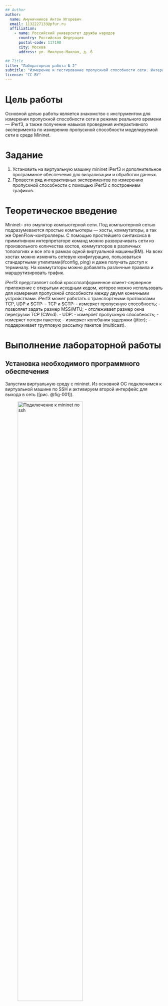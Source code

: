 ```yaml
---
## Author
author:
  name: Амуничников Антон Игоревич
  email: 1132227133@pfur.ru
  affiliation:
    - name: Российский университет дружбы народов
      country: Российская Федерация
      postal-code: 117198
      city: Москва
      address: ул. Миклухо-Маклая, д. 6

## Title
title: "Лабораторная работа № 2"
subtitle: "Измерение и тестирование пропускной способности сети. Интерактивный эксперимент"
license: "CC BY"
---
```


# Цель работы

Основной целью работы является знакомство с инструментом для измерения
пропускной способности сети в режиме реального времени — iPerf3, а также
получение навыков проведения интерактивного эксперимента по измерению
пропускной способности моделируемой сети в среде Mininet.

# Задание

1. Установить на виртуальную машину mininet iPerf3 и дополнительное программное обеспечения для визуализации и обработки данных.
2. Провести ряд интерактивных экспериментов по измерению пропускной
способности с помощью iPerf3 с построением графиков.

# Теоретическое введение

Mininet-- это эмулятор компьютерной сети. Под компьютерной сетью подразумеваются простые компьютеры — хосты, коммутаторы, а так же OpenFlow-контроллеры. С помощью простейшего синтаксиса в примитивном интерпретаторе команд можно разворачивать сети из произвольного количества хостов, коммутаторов в различных топологиях и все это в рамках одной виртуальной машины(ВМ). На всех хостах можно изменять сетевую конфигурацию, пользоваться стандартными утилитами(ifconfig, ping) и даже получать доступ к терминалу. На коммутаторы можно добавлять различные правила и маршрутизировать трафик.

iPerf3 представляет собой кроссплатформенное клиент-серверное приложение с открытым исходным кодом,
которое можно использовать для измерения пропускной способности между
двумя конечными устройствами.
iPerf3 может работать с транспортными протоколами TCP, UDP и SCTP:
- TCP и SCTP:
  - измеряет пропускную способность;
  - позволяет задать размер MSS/MTU;
  - отслеживает размер окна перегрузки TCP (CWnd).
- UDP:
  - измеряет пропускную способность;
  - измеряет потери пакетов;
  - измеряет колебания задержки (jitter);
  - поддерживает групповую рассылку пакетов (multicast).

# Выполнение лабораторной работы

## Установка необходимого программного обеспечения

Запустим виртуальную среду с mininet.
Из основной ОС подключимся к виртуальной машине по SSH и активируем второй интерфейс для выхода в сеть ([рис. @fig-001]).

![Подключение к mininet по ssh](image/1.png){#fig-001 width=70%}

Обновим репозитории программного обеспечения на виртуальной машине. Установим iperf3 и необходимое дополнительное программное обеспечение на виртуальную машину (рис. [@fig-002]).

![Установка ПО](image/2.png){#fig-002 width=70%}

Развернем iperf3_plotter (рис. [@fig-003]).

![Развертывание iperf3_plotter](image/3.png){#fig-003 width=70%}

## Интерактивные эксперименты

Зададим простейшую топологию, состоящую из двух хостов и коммутатора
с назначенной по умолчанию mininet сетью 10.0.0.0/8.
После введения этой команды запустятся терминалы двух хостов, коммутатора и контроллера. Терминалы коммутатора и контроллера закроем. (рис. [@fig-004]).

![Задание простейшей топологии](image/4.png){#fig-004 width=70%}

В терминале виртуальной машины посмотрим параметры запущенной в интерактивном режиме топологии (рис. [@fig-005]).

![Параметры запущенной в интерактивном режиме топологии](image/5.png){#fig-005 width=70%}

Проведем простейший интерактивный эксперимент по измерению пропускной способности с помощью iPerf3 (рис. [@fig-006]).

![Тестовое соединение между хостами](image/6.png){#fig-006 width=70%}

Проанализируем полученный в результате выполнения теста сводный отчёт, отобразившийся как на клиенте, так и на сервере iPerf3. Он содержет следующие данные:

- ID: идентификационный номер соединения -- 7.
- интервал (Interval): временной интервал для периодических отчетов о пропускной способности (по умолчанию временной интервал равен 1 секунде);
- передача (Transfer): сколько данных было передано за каждый интервал времени -- было пепредано от 1.98 до 2.39 GB в секунду;
- пропускная способность (Bitrate): измеренная пропускная способность в каждом временном интервале -- от 17 до 20.5 Gbit/sec;
- Retr: количество повторно переданных TCP-сегментов за каждый временной интервал (это поле увеличивается, когда TCP-сегменты теряются в сети из-за перегрузки или повреждения) -- чем больше пропускная способность, тем больше число повторно переданных  TCP-сегментов. Максимум она достигает 3 при битрейте 20.5 Gbit/sec;
- Cwnd: указывает размер окна перегрузки в каждом временном интервале (TCP использует эту переменную для ограничения объёма данных, которые TCP-клиент может отправить до получения подтверждения отправленных данных) -- это фиксированный параметр равный 8.09 MB.

Проведем аналогичный эксперимент в интерфейсе mininet (рис. [@fig-007]).

![Эксперимент в интерфейсе mininet](image/7.png){#fig-007 width=70%}

Сравним результаты. Увидим, что во втором случае было передано на 4,8 GB больше; пропускная способность увеличилась на 4,1; потери пакетов все также нет.

После убьем процесс на сервере (рис. [@fig-008]).

![Завершение процесса на сервере](image/8.png){#fig-008 width=70%}

Для указания iPerf3 периода времени для передачи можно использовать
ключ -t (или --time) — время в секундах для передачи (по умолчанию 10
секунд) (рис. [@fig-009]).

![Указание периода времени передачи](image/9.png){#fig-009 width=70%}

Настроем клиент iPerf3 для выполнения теста пропускной способности
с 2-секундным интервалом времени отсчёта как на клиенте, так и на сервере.
Используем опцию `-i` для установки интервала между отсчётами, измеряемого в секундах (рис. [@fig-010]).

![Выполнения теста пропускной способности с 2-секундным интервалом](image/10.png){#fig-010 width=70%}

Можно увидеть, что действительно интервал увеличился в два раза, в результате чего в два раза увеличился также вес переданный за один интервал времени, но пропускная способность и суммарные величины очевидно практически не изменились.

Зададим на клиенте iPerf3 отправку определённого объёма данных. Используем опцию `-n` для установки количества байт для передачи (рис. [@fig-011]).

По умолчанию iPerf3 выполняет измерение пропускной способности в течение 10 секунд, но при задании количества
данных для передачи клиент iPerf3 будет продолжать отправлять пакеты до тех пор, пока не будет отправлен весь объем данных, указанный
пользователем.

![Задание в тесте определённого объёма данных](image/11.png){#fig-011 width=70%}

Изменим в тесте измерения пропускной способности iPerf3 протокол передачи данных с TCP (установлен по умолчанию) на UDP. iPerf3 автоматически
определяет протокол транспортного уровня на стороне сервера. Для изменения протокола используем опцию `-u` на стороне клиента iPerf3 (рис. [@fig-012]).

![Изменение протокола передачи данных](image/12.png){#fig-012 width=70%}

В тесте измерения пропускной способности iPerf3 изменим номер порта для отправки/получения пакетов или датаграмм через указанный порт (рис. [@fig-013]).

![Изменение номера порта для отправки/получения пакетов](image/13.png){#fig-013 width=70%}

По умолчанию после запуска сервер iPerf3 постоянно прослушивает входящие соединения. В тесте измерения пропускной способности iPerf3 зададим
для сервера параметр обработки данных только от одного клиента с остановкой сервера по завершении теста. Для этого используем опцию `-1` на
сервере iPerf3 (рис. [@fig-014]).

После завершения этого теста сервер iPerf3 немедленно останавливается.

![Параметр обработки данных только от одного клиента с остановкой сервера по завершении теста](image/14.png){#fig-014 width=70%}

Экспортируем результаты теста измерения пропускной способности iPerf3
в файл JSON (рис. [@fig-015]).

![Экспорт результатов теста измерения пропускной способности iPerf3 в файл JSON](image/15.png){#fig-015 width=70%}

Убедимся, что файл iperf_results.json создан в указанном каталоге. Для этого в терминале хоста h1 введем следующие команды (рис. [@fig-016]).

![Проверка создания файла iperf_results.json](image/16.png){#fig-016 width=70%}

В виртуальной машине mininet исправим права запуска X-соединения.
Скопируем значение куки (MIT magic cookie)
своего пользователя
mininet в файл для пользователя root (рис. [@fig-017]).

![Исправление прав запуска X-соединения](image/17.png){#fig-017 width=70%}

Визуализируем результаты эксперимента. В виртуальной машине mininet перейдем в каталог для работы над проектом, проверим права доступа к файлу JSON. Сгенерируем выходные данные для файла JSON iPerf3. Убедимся, что файлы с данными и графиками сформировались (рис. [@fig-018]).

![Визуализация результатов эксперимента](image/18.png){#fig-018 width=70%}

# Выводы

В результате выполнения данной лабораторной работы я познакомилcя с инструментом для измерения
пропускной способности сети в режиме реального времени — iPerf3, а также
получил навыки проведения интерактивного эксперимента по измерению
пропускной способности моделируемой сети в среде Mininet.
